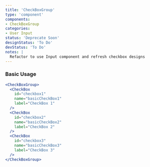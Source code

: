 ```yaml
---
title: 'CheckBoxGroup'
type: 'component'
components:
- CheckBoxGroup
categories:
- User Input
status: 'Deprecate Soon'
designStatus: 'To Do'
devStatus: 'To Do'
notes: |
  Refactor to use Input component and refresh checkbox designs
---
```


### Basic Usage

```jsx live
<CheckBoxGroup>
  <CheckBox
    id="checkbox1"
    name="basicCheckBox1"
    label="CheckBox 1"
  />
  <CheckBox
    id="checkbox2"
    name="basicCheckBox2"
    label="CheckBox 2"
  />
  <CheckBox
    id="checkbox3"
    name="basicCheckBox3"
    label="CheckBox 3"
  />
</CheckBoxGroup>
```
